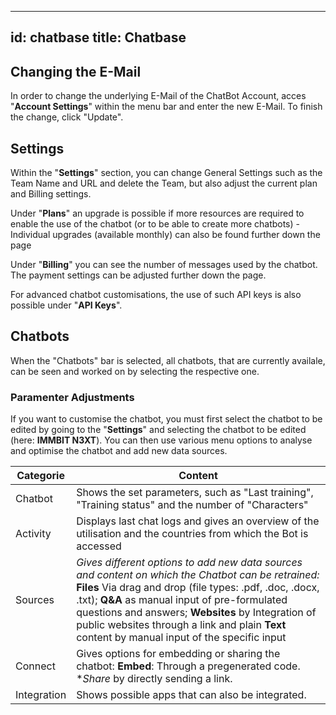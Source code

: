 
---
id: chatbase
title: Chatbase
---
## Changing the E-Mail
In order to change the underlying E-Mail of the ChatBot Account, acces "**Account Settings**" within the menu bar and enter the new E-Mail. To finish the change, click "Update".

## Settings
Within the "**Settings**" section, you can change General Settings such as the Team Name and URL and delete the Team, but also adjust the current plan and Billing settings. 

Under "**Plans**" an upgrade is possible if more resources are required to enable the use of the chatbot (or to be able to create more chatbots)
-Individual upgrades (available monthly) can also be found further down the page

Under "**Billing**" you can see the number of messages used by the chatbot. The payment settings can be adjusted further down the page.

For advanced chatbot customisations, the use of such API keys is also possible under "**API Keys**".


## Chatbots
When the "Chatbots" bar is selected, all chatbots, that are currently availale, can be seen and worked on by selecting the respective one. 

### Paramenter Adjustments
If you want to customise the chatbot, you must first select the chatbot to be edited by going to the "**Settings**" and selecting the chatbot to be edited (here: **IMMBIT N3XT**). You can then use various menu options to analyse and optimise the chatbot and add new data sources.


|Categorie    |    Content   |
|-----------|---------------|
|Chatbot     | Shows the set parameters, such as "Last training", "Training status" and the number of "Characters"    |
|Activity     | Displays last chat logs and gives an overview of the utilisation and the countries from which the Bot is accessed|
|Sources     | *Gives different options to add new data sources and content on which the Chatbot can be retrained:* **Files** Via drag and drop (file types: .pdf, .doc, .docx, .txt); **Q&A** as manual input of pre-formulated questions and answers; **Websites** by Integration of public websites through a link and plain **Text** content by manual input of the specific input |
|Connect     | Gives options for embedding or sharing the chatbot: **Embed**: Through a pregenerated code. **Share* by directly sending a link.|
|Integration| Shows possible apps that can also be integrated.
